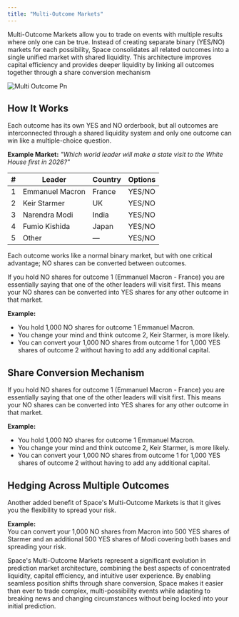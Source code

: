 ```yaml
---
title: "Multi-Outcome Markets"
---
```


Multi-Outcome Markets allow you to trade on events with multiple results where only one can be true. Instead of creating separate binary (YES/NO) markets for each possibility, Space consolidates all related outcomes into a single unified market with shared liquidity. This architecture improves capital efficiency and provides deeper liquidity by linking all outcomes together through a share conversion mechanism

![Multi Outcome Pn](/images/multi-outcome.png)

## How It Works

Each outcome has its own YES and NO orderbook, but all outcomes are interconnected through a shared liquidity system and only one outcome can win like a multiple-choice question.

**Example Market:** _"Which world leader will make a state visit to the White House first in 2026?"_

| **#** | **Leader**      | **Country** | **Options** |
| ----: | --------------- | ----------- | ----------- |
| 1     | Emmanuel Macron | France      | YES/NO      |
| 2     | Keir Starmer    | UK          | YES/NO      |
| 3     | Narendra Modi   | India       | YES/NO      |
| 4     | Fumio Kishida   | Japan       | YES/NO      |
| 5     | Other           | —           | YES/NO      |

Each outcome works like a normal binary market, but with one critical advantage; NO shares can be converted between outcomes.

If you hold NO shares for outcome 1 (Emmanuel Macron - France) you are essentially saying that one of the other leaders will visit first. This means your NO shares can be converted into YES shares for any other outcome in that market.

**Example:**

- You hold 1,000 NO shares for outcome 1 Emmanuel Macron.
- You change your mind and think outcome 2, Keir Starmer, is more likely.
- You can convert your 1,000 NO shares from outcome 1 for 1,000 YES shares of outcome 2 without having to add any additional capital.

## Share Conversion Mechanism

If you hold NO shares for outcome 1 (Emmanuel Macron - France) you are essentially saying that one of the other leaders will visit first. This means your NO shares can be converted into YES shares for any other outcome in that market.

**Example:**

- You hold 1,000 NO shares for outcome 1 Emmanuel Macron.
- You change your mind and think outcome 2, Keir Starmer, is more likely.
- You can convert your 1,000 NO shares from outcome 1 for 1,000 YES shares of outcome 2 without having to add any additional capital.

## Hedging Across Multiple Outcomes

Another added benefit of Space's Multi-Outcome Markets is that it gives you the flexibility to spread your risk.

**Example:**\
You can convert your 1,000 NO shares from Macron into 500 YES shares of Starmer and an additional 500 YES shares of Modi covering both bases and spreading your risk.

Space's Multi-Outcome Markets represent a significant evolution in prediction market architecture, combining the best aspects of concentrated liquidity, capital efficiency, and intuitive user experience. By enabling seamless position shifts through share conversion, Space makes it easier than ever to trade complex, multi-possibility events while adapting to breaking news and changing circumstances without being locked into your initial prediction.